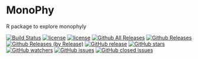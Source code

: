 # MonoPhy
R package to explore monophyly

[![Build Status](https://travis-ci.org/oschwery/MonoPhy.svg?branch=master)](https://travis-ci.org/oschwery/MonoPhy)
[![license](https://img.shields.io/github/license/mashape/apistatus.svg?maxAge=2592000)]()
[![license](https://img.shields.io/github/license/mashape/apistatus.svg?maxAge=2592000)]()
[![Github All Releases](https://img.shields.io/github/downloads/oschwery/MonoPhy/total.svg?maxAge=2592000)]()
[![Github Releases](https://img.shields.io/github/downloads/atom/atom/latest/total.svg?maxAge=2592000)]()
[![Github Releases (by Release)](https://img.shields.io/github/downloads/atom/atom/v0.190.0/total.svg?maxAge=2592000)]()
[![GitHub release](https://img.shields.io/github/release/qubyte/rubidium.svg?maxAge=2592000)]()
[![GitHub stars](https://img.shields.io/github/stars/badges/shields.svg?style=social&label=Star&maxAge=2592000)]()
[![GitHub watchers](https://img.shields.io/github/watchers/badges/shields.svg?style=social&label=Watch&maxAge=2592000)]()
[![GitHub issues](https://img.shields.io/github/issues/badges/shields.svg?maxAge=2592000)]()
[![GitHub closed issues](https://img.shields.io/github/issues-closed/badges/shields.svg?maxAge=2592000)]()
